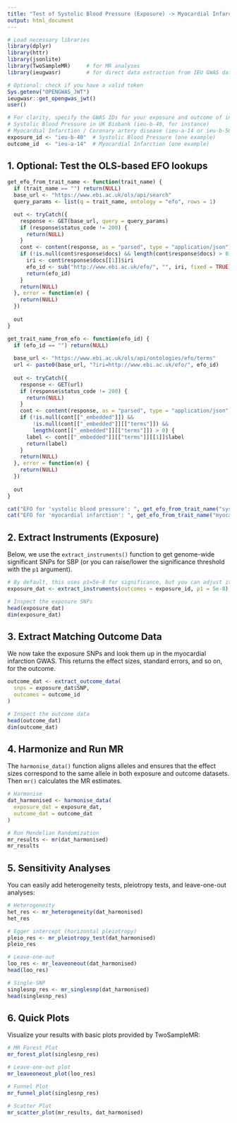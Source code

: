 ```yaml
---
title: "Test of Systolic Blood Pressure (Exposure) -> Myocardial Infarction (Outcome)"
output: html_document
---
```


```r
# Load necessary libraries
library(dplyr)
library(httr)
library(jsonlite)
library(TwoSampleMR)     # for MR analyses
library(ieugwasr)        # for direct data extraction from IEU GWAS database

# Optional: check if you have a valid token
Sys.getenv("OPENGWAS_JWT")
ieugwasr::get_opengwas_jwt()
user()

# For clarity, specify the GWAS IDs for your exposure and outcome of interest.
# Systolic Blood Pressure in UK Biobank (ieu-b-40, for instance) 
# Myocardial Infarction / Coronary artery disease (ieu-a-14 or ieu-b-5061, for instance)
exposure_id <- "ieu-b-40"  # Systolic Blood Pressure (one example)
outcome_id  <- "ieu-a-14"  # Myocardial Infarction (one example)
```

## 1. Optional: Test the OLS-based EFO lookups

```r
get_efo_from_trait_name <- function(trait_name) {
  if (trait_name == "") return(NULL)
  base_url <- "https://www.ebi.ac.uk/ols/api/search"
  query_params <- list(q = trait_name, ontology = "efo", rows = 1)

  out <- tryCatch({
    response <- GET(base_url, query = query_params)
    if (response$status_code != 200) {
      return(NULL)
    }
    cont <- content(response, as = "parsed", type = "application/json")
    if (!is.null(cont$response$docs) && length(cont$response$docs) > 0) {
      iri <- cont$response$docs[[1]]$iri
      efo_id <- sub("http://www.ebi.ac.uk/efo/", "", iri, fixed = TRUE)
      return(efo_id)
    }
    return(NULL)
  }, error = function(e) {
    return(NULL)
  })
  
  out
}

get_trait_name_from_efo <- function(efo_id) {
  if (efo_id == "") return(NULL)
  
  base_url <- "https://www.ebi.ac.uk/ols/api/ontologies/efo/terms"
  url <- paste0(base_url, "?iri=http://www.ebi.ac.uk/efo/", efo_id)
  
  out <- tryCatch({
    response <- GET(url)
    if (response$status_code != 200) {
      return(NULL)
    }
    cont <- content(response, as = "parsed", type = "application/json")
    if (!is.null(cont[["_embedded"]]) &&
        !is.null(cont[["_embedded"]][["terms"]]) &&
        length(cont[["_embedded"]][["terms"]]) > 0) {
      label <- cont[["_embedded"]][["terms"]][[1]]$label
      return(label)
    }
    return(NULL)
  }, error = function(e) {
    return(NULL)
  })
  
  out
}

cat("EFO for 'systolic blood pressure': ", get_efo_from_trait_name("systolic blood pressure"), "\n")
cat("EFO for 'myocardial infarction': ", get_efo_from_trait_name("myocardial infarction"), "\n")
```

## 2. Extract Instruments (Exposure)

Below, we use the `extract_instruments()` function to get genome-wide significant SNPs for SBP (or you can raise/lower the significance threshold with the `p1` argument).

```r
# By default, this uses p1=5e-8 for significance, but you can adjust it
exposure_dat <- extract_instruments(outcomes = exposure_id, p1 = 5e-8)

# Inspect the exposure SNPs
head(exposure_dat)
dim(exposure_dat)
```

## 3. Extract Matching Outcome Data

We now take the exposure SNPs and look them up in the myocardial infarction GWAS. This returns the effect sizes, standard errors, and so on, for the outcome.

```r
outcome_dat <- extract_outcome_data(
  snps = exposure_dat$SNP,
  outcomes = outcome_id
)

# Inspect the outcome data
head(outcome_dat)
dim(outcome_dat)
```

## 4. Harmonize and Run MR

The `harmonise_data()` function aligns alleles and ensures that the effect sizes correspond to the same allele in both exposure and outcome datasets. Then `mr()` calculates the MR estimates.

```r
# Harmonise
dat_harmonised <- harmonise_data(
  exposure_dat = exposure_dat,
  outcome_dat = outcome_dat
)

# Run Mendelian Randomization
mr_results <- mr(dat_harmonised)
mr_results
```

## 5. Sensitivity Analyses

You can easily add heterogeneity tests, pleiotropy tests, and leave-one-out analyses:

```r
# Heterogeneity
het_res <- mr_heterogeneity(dat_harmonised)
het_res

# Egger intercept (horizontal pleiotropy)
pleio_res <- mr_pleiotropy_test(dat_harmonised)
pleio_res

# Leave-one-out
loo_res <- mr_leaveoneout(dat_harmonised)
head(loo_res)

# Single-SNP
singlesnp_res <- mr_singlesnp(dat_harmonised)
head(singlesnp_res)
```

## 6. Quick Plots

Visualize your results with basic plots provided by TwoSampleMR:

```r
# MR Forest Plot
mr_forest_plot(singlesnp_res)

# Leave-one-out plot
mr_leaveoneout_plot(loo_res)

# Funnel Plot
mr_funnel_plot(singlesnp_res)

# Scatter Plot
mr_scatter_plot(mr_results, dat_harmonised)
```

